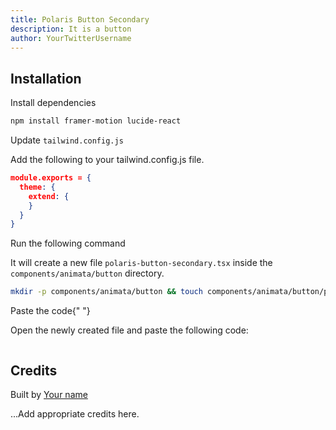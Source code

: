 ```yaml
---
title: Polaris Button Secondary
description: It is a button
author: YourTwitterUsername
---
```


<ComponentPreview name="button-polaris-button-secondary--docs" />

## Installation

<Steps>
<Step>Install dependencies</Step>

```bash
npm install framer-motion lucide-react
```

<Step>Update `tailwind.config.js`</Step>

Add the following to your tailwind.config.js file.

```json
module.exports = {
  theme: {
    extend: {
    }
  }
}
```

<Step>Run the following command</Step>

It will create a new file `polaris-button-secondary.tsx` inside the `components/animata/button` directory.

```bash
mkdir -p components/animata/button && touch components/animata/button/polaris-button-secondary.tsx
```

<Step>Paste the code</Step>{" "}

Open the newly created file and paste the following code:

```jsx file=<rootDir>/animata/button/polaris-button-secondary.tsx

```

</Steps>

## Credits

Built by [Your name](https://github.com/YourGithubUsername)

...Add appropriate credits here.

